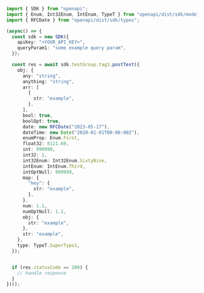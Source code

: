 ```typescript PostTest.ts
import { SDK } from "openapi";
import { Enum, Int32Enum, IntEnum, TypeT } from "openapi/dist/sdk/models/shared";
import { RFCDate } from "openapi/dist/sdk/types";

(async() => {
  const sdk = new SDK({
    apiKey: "<YOUR_API_KEY>",
    queryParam1: "some example query param",
  });

  const res = await sdk.testGroup.tag3.postTest({
    obj: {
      any: "string",
      anything: "string",
      arr: [
        {
          str: "example",
        },
      ],
      bool: true,
      boolOpt: true,
      date: new RFCDate("2023-05-17"),
      dateTime: new Date("2020-01-01T00:00:00Z"),
      enumProp: Enum.First,
      float32: 8121.69,
      int: 999999,
      int32: 1,
      int32Enum: Int32Enum.SixtyNine,
      intEnum: IntEnum.Third,
      intOptNull: 999999,
      map: {
        "key": {
          str: "example",
        },
      },
      num: 1.1,
      numOptNull: 1.1,
      obj: {
        str: "example",
      },
      str: "example",
    },
    type: TypeT.SuperType1,
  });


  if (res.statusCode == 200) {
    // handle response
  }
})();
```
